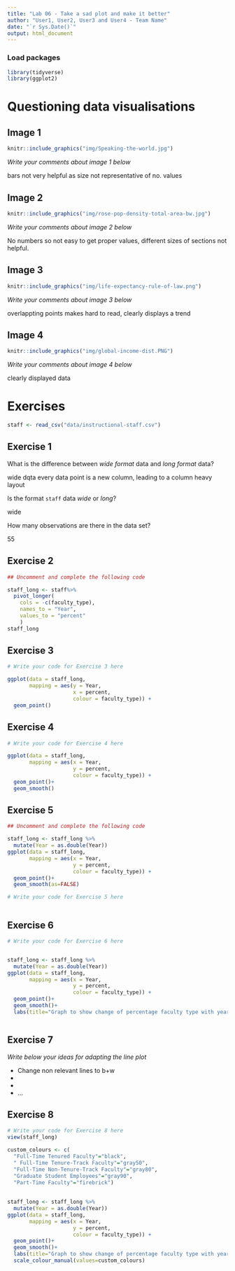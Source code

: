 ```yaml
---
title: "Lab 06 - Take a sad plot and make it better"
author: "User1, User2, User3 and User4 - Team Name"
date: "`r Sys.Date()`"
output: html_document
---
```


### Load packages

```r
library(tidyverse)
library(ggplot2)
```

# Questioning data visualisations

## Image 1

```r
knitr::include_graphics("img/Speaking-the-world.jpg")
```

_Write your comments about image 1 below_


bars not very helpful as size not representative of no. values


## Image 2

```r
knitr::include_graphics("img/rose-pop-density-total-area-bw.jpg")
```

_Write your comments about image 2 below_

No numbers so not easy to get proper values, different sizes of sections not helpful.


## Image 3

```r
knitr::include_graphics("img/life-expectancy-rule-of-law.png")
```

_Write your comments about image 3 below_

overlappting points makes hard to read, 
clearly displays a trend


## Image 4

```r
knitr::include_graphics("img/global-income-dist.PNG")
```

_Write your comments about image 4 below_


clearly displayed data


# Exercises

```r
staff <- read_csv("data/instructional-staff.csv")
```


## Exercise 1

What is the difference between *wide format* data and *long format* data?

wide dqta every data point is a new column, leading to a column heavy layout

Is the format `staff` data *wide* or *long*?

wide

How many observations are there in the data set?

55


## Exercise 2

```r
## Uncomment and complete the following code

staff_long <- staff%>%
  pivot_longer(
    cols = -c(faculty_type), 
    names_to = "Year",
    values_to = "percent"
    )
staff_long
```


## Exercise 3

```r
# Write your code for Exercise 3 here

ggplot(data = staff_long,
       mapping = aes(y = Year, 
                     x = percent, 
                     colour = faculty_type)) +
  geom_point()

```

## Exercise 4

```r
# Write your code for Exercise 4 here

ggplot(data = staff_long,
       mapping = aes(x = Year, 
                     y = percent, 
                     colour = faculty_type)) +
  geom_point()+
  geom_smooth()


```

## Exercise 5

```r
## Uncomment and complete the following code

staff_long <- staff_long %>%
  mutate(Year = as.double(Year))
ggplot(data = staff_long,
       mapping = aes(x = Year, 
                     y = percent, 
                     colour = faculty_type)) +
  geom_point()+
  geom_smooth(as=FALSE)

```


```r
# Write your code for Exercise 5 here



```

## Exercise 6

```r
# Write your code for Exercise 6 here


staff_long <- staff_long %>%
  mutate(Year = as.double(Year))
ggplot(data = staff_long,
       mapping = aes(x = Year, 
                     y = percent, 
                     colour = faculty_type)) +
  geom_point()+
  geom_smooth()+
  labs(title="Graph to show change of percentage faculty type with year.")



```

## Exercise 7

_Write below your ideas for adapting the line plot_

* Change non relevant lines to b+w
* 
* 
* ...


## Exercise 8

```r
# Write your code for Exercise 8 here
view(staff_long)

custom_colours <- c(
  "Full-Time Tenured Faculty"="black",
  "	Full-Time Tenure-Track Faculty"="gray50",
  "Full-Time Non-Tenure-Track Faculty"="gray80",
  "Graduate Student Employees"="gray90",
  "Part-Time Faculty"="firebrick")
  
  
staff_long <- staff_long %>%
  mutate(Year = as.double(Year))
ggplot(data = staff_long,
       mapping = aes(x = Year, 
                     y = percent, 
                     colour = faculty_type)) +
  geom_point()+
  geom_smooth()+
  labs(title="Graph to show change of percentage faculty type with year.")+
  scale_colour_manual(values=custom_colours)

```

